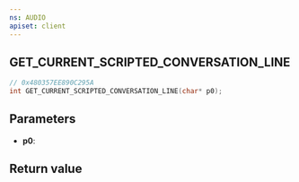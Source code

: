 ```yaml
---
ns: AUDIO
apiset: client
---
```

## GET_CURRENT_SCRIPTED_CONVERSATION_LINE

```c
// 0x480357EE890C295A
int GET_CURRENT_SCRIPTED_CONVERSATION_LINE(char* p0);
```


## Parameters
* **p0**:

## Return value